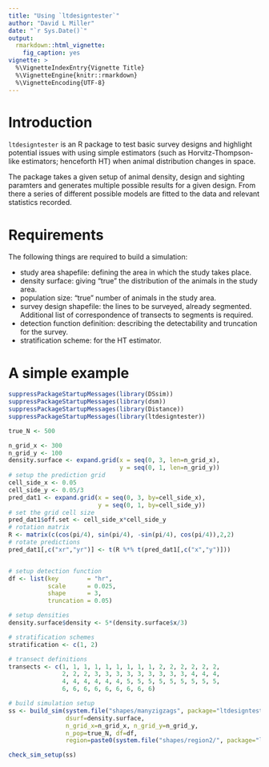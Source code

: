 ```yaml
---
title: "Using `ltdesigntester`"
author: "David L Miller"
date: "`r Sys.Date()`"
output:
  rmarkdown::html_vignette:
    fig_caption: yes
vignette: >
  %\VignetteIndexEntry{Vignette Title}
  %\VignetteEngine{knitr::rmarkdown}
  %\VignetteEncoding{UTF-8}
---
```


# Introduction

`ltdesigntester` is an R package to test basic survey designs and highlight potential issues with using simple estimators (such as Horvitz-Thompson-like estimators; henceforth HT) when animal distribution changes in space.

The package takes a given setup of animal density, design and sighting paramters and generates multiple possible results for a given design. From there a series of different possible models are fitted to the data and relevant statistics recorded.

# Requirements

The following things are required to build a simulation:

  - study area shapefile: defining the area in which the study takes place.
  - density surface: giving "true" the distribution of the animals in the study area.
  - population size: "true" number of animals in the study area.
  - survey design shapefile: the lines to be surveyed, already segmented. Additional list of correspondence of transects to segments is required.
  - detection function definition: describing the detectability and truncation for the survey.
  * stratification scheme: for the HT estimator.

# A simple example



```r
suppressPackageStartupMessages(library(DSsim))
suppressPackageStartupMessages(library(dsm))
suppressPackageStartupMessages(library(Distance))
suppressPackageStartupMessages(library(ltdesigntester))
```

```r
true_N <- 500

n_grid_x <- 300
n_grid_y <- 100
density.surface <- expand.grid(x = seq(0, 3, len=n_grid_x),
                               y = seq(0, 1, len=n_grid_y))
# setup the prediction grid
cell_side_x <- 0.05
cell_side_y <- 0.05/3
pred_dat1 <- expand.grid(x = seq(0, 3, by=cell_side_x),
                         y = seq(0, 1, by=cell_side_y))
# set the grid cell size
pred_dat1$off.set <- cell_side_x*cell_side_y
# rotation matrix
R <- matrix(c(cos(pi/4), sin(pi/4), -sin(pi/4), cos(pi/4)),2,2)
# rotate predictions
pred_dat1[,c("xr","yr")] <- t(R %*% t(pred_dat1[,c("x","y")]))


# setup detection function
df <- list(key        = "hr",
           scale      = 0.025,
           shape      = 3,
           truncation = 0.05)
```

```r
# setup densities
density.surface$density <- 5*(density.surface$x/3)

# stratification schemes
stratification <- c(1, 2)

# transect definitions
transects <- c(1, 1, 1, 1, 1, 1, 1, 1, 1, 2, 2, 2, 2, 2, 2,
               2, 2, 2, 3, 3, 3, 3, 3, 3, 3, 3, 3, 4, 4, 4,
               4, 4, 4, 4, 4, 4, 5, 5, 5, 5, 5, 5, 5, 5, 5,
               6, 6, 6, 6, 6, 6, 6, 6, 6)

```

```r
# build simulation setup
ss <- build_sim(system.file("shapes/manyzigzags", package="ltdesigntester"),
                dsurf=density.surface,
                n_grid_x=n_grid_x, n_grid_y=n_grid_y,
                n_pop=true_N, df=df,
                region=paste0(system.file("shapes/region2/", package="ltdesigntester"),"data"))
```

```r
check_sim_setup(ss)
```


